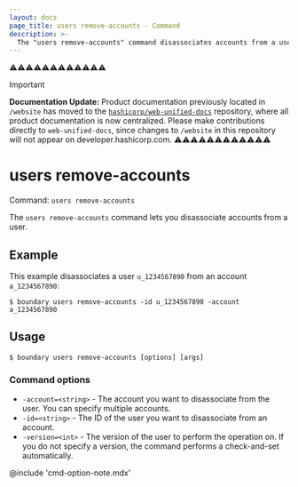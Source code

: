 ```yaml
---
layout: docs
page_title: users remove-accounts - Command
description: >-
  The "users remove-accounts" command disassociates accounts from a user resource.
---
```


⚠️⚠️⚠️⚠️⚠️⚠️⚠️⚠️⚠️⚠️⚠️⚠️
> [!IMPORTANT]  
> **Documentation Update:** Product documentation previously located in `/website` has moved to the [`hashicorp/web-unified-docs`](https://github.com/hashicorp/web-unified-docs) repository, where all product documentation is now centralized. Please make contributions directly to `web-unified-docs`, since changes to `/website` in this repository will not appear on developer.hashicorp.com.
⚠️⚠️⚠️⚠️⚠️⚠️⚠️⚠️⚠️⚠️⚠️⚠️

# users remove-accounts

Command: `users remove-accounts`

The `users remove-accounts` command lets you disassociate accounts from a user.

## Example

This example disassociates a user `u_1234567890` from an account `a_1234567890`:

```shell-session
$ boundary users remove-accounts -id u_1234567890 -account a_1234567890
```

## Usage

<CodeBlockConfig hideClipboard>

```shell-session
$ boundary users remove-accounts [options] [args]
```

</CodeBlockConfig>

### Command options

- `-account=<string>` - The account you want to disassociate from the user.
You can specify multiple accounts.
- `-id=<string>` - The ID of the user you want to disassociate from an account.
- `-version=<int>` - The version of the user to perform the operation on.
If you do not specify a version, the command performs a check-and-set automatically.

@include 'cmd-option-note.mdx'